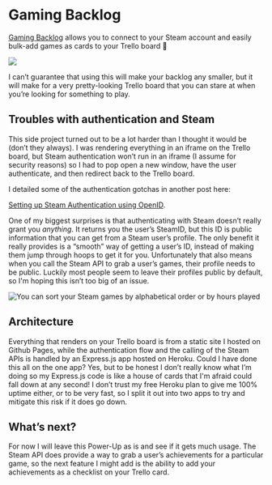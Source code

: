 
<Seo title="Gaming Backlog" slug='gaming-backlog' description='Gaming Backlog allows you to connect to your Steam account and easily bulk-add games as cards to your Trello board'/>

# Gaming Backlog

[Gaming Backlog](https://trello.com/power-ups/5e32b07c80a9cd1d0e7e5e8e) allows you to connect to your Steam account and easily bulk-add games as cards to your Trello board 🎉

![](./backlog.png)

I can’t guarantee that using this will make your backlog any smaller, but it will make for a very pretty-looking Trello board that you can stare at when you’re looking for something to play.

## Troubles with authentication and Steam

This side project turned out to be a lot harder than I thought it would be (don’t they always). I was rendering everything in an iframe on the Trello board, but Steam authentication won’t run in an iframe (I assume for security reasons) so I had to pop open a new window, have the user authenticate, and then redirect back to the Trello board.

I detailed some of the authentication gotchas in another post here:

[Setting up Steam Authentication using OpenID](/steam-auth-and-openid/).

 One of my biggest surprises is that authenticating with Steam doesn’t really grant you _anything_. It returns you the user’s SteamID, but this ID is public information that you can get from a Steam user’s profile. The only benefit it really provides is a “smooth” way of getting a user’s ID, instead of making them jump through hoops to get it for you. Unfortunately that also means when you call the Steam API to grab a user’s games, their profile needs to be public. Luckily most people seem to leave their profiles public by default, so I'm hoping this isn’t too big of an issue.

![You can sort your Steam games by alphabetical order or by hours played](./backlog-2.png)

## Architecture
Everything that renders on your Trello board is from a static site I hosted on Github Pages, while the authentication flow and the calling of the Steam APIs is handled by an Express.js app hosted on Heroku. Could I have done this all on the one app? Yes, but to be honest I don’t really know what I’m doing so my Express.js code is like a house of cards that I'm afraid could fall down at any second! I don’t trust my free Heroku plan to give me 100% uptime either, or to be very fast, so I split it out into two apps to try and mitigate this risk if it does go down.

## What’s next?
For now I will leave this Power-Up as is and see if it gets much usage. The Steam API does provide a way to grab a user’s achievements for a particular game, so the next feature I might add is the ability to add your achievements as a checklist on your Trello card.
